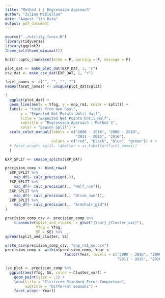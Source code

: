 ```yaml
---
title: "Method 1 | Regression Approach"
author: "Julian McClellan"
date: "August 11th Data"
output: pdf_document
---
```


```r
source("../utility_funcs.R")
library(tidyverse)
library(ggplot2)
theme_set(theme_minimal())

knitr::opts_chunk$set(echo = F, warning = F, message = F)

plot_dat <- make_plot_dat(EXP_DAT, 1, "r")
csv_dat <- make_csv_dat(EXP_DAT, 1, "r")

facet_names <- c("", "", "", "")
names(facet_names) <- unique(plot_dat$split)

(
  ggplot(plot_dat) +
  geom_line(aes(x = Yfog, y = enp_rm1, color = split)) +
  labs(x = "Yards from Own Goal",
       y = "Expected Net Points Until Half",
       title = "Expected Net Points Until Half",
       subtitle = "Regression Approach | Method 1",
       color = "Season Split") +
  scale_color_manual(labels = c("2000 - 2016", "2000 - 2010",
                                "2011 - 2015", "2016"),
                     values = c("red", "black", "blue", "green")) # +
  # facet_wrap(~ split, labeller = as_labeller(facet_names))
  )
```


```r
EXP_SPLIT <- season_splits(EXP_DAT)

precision_comp <- bind_rows(
  EXP_SPLIT %>%
    map_df(~ calc_precision(.)),
  EXP_SPLIT %>%
    map_df(~ calc_precision(., "Half_num")),
  EXP_SPLIT %>%
    map_df(~ calc_precision(., "Drive_num")),
  EXP_SPLIT %>%
    map_df(~ calc_precision(., "Armchair_gid"))
)

precision_comp_csv <- precision_comp %>%
    transmute(split_and_cluster = glue("{Year}_{Cluster_var}"), 
              Yfog = Yfog,
              SE = SE) %>%
spread(split_and_cluster, SE)

write_csv(precision_comp_csv, "enp_rm1_se.csv")
precision_comp <- within(precision_comp, Year <- 
                           factor(Year, levels = c("2000 - 2016", "2000 - 2010",
                                                   "2011 - 2015", "2016")))

(se_plot <- precision_comp %>%
  ggplot(aes(Yfog, SE, color = Cluster_var)) +
    geom_point(size = .1) +
    labs(title = "Clustered Standard Error Comparison",
         subtitle = "Different Seasons") + 
    facet_wrap(~ Year))
```